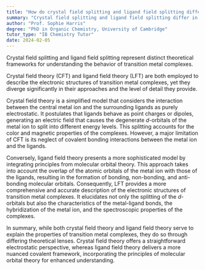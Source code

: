 ```yaml
---
title: "How do crystal field splitting and ligand field splitting differ?"
summary: "Crystal field splitting and ligand field splitting differ in their theoretical approaches to explaining the behaviour of transition metal complexes."
author: "Prof. Sophie Harris"
degree: "PhD in Organic Chemistry, University of Cambridge"
tutor_type: "IB Chemistry Tutor"
date: 2024-02-05
---
```


Crystal field splitting and ligand field splitting represent distinct theoretical frameworks for understanding the behavior of transition metal complexes.

Crystal field theory (CFT) and ligand field theory (LFT) are both employed to describe the electronic structures of transition metal complexes, yet they diverge significantly in their approaches and the level of detail they provide.

Crystal field theory is a simplified model that considers the interaction between the central metal ion and the surrounding ligands as purely electrostatic. It postulates that ligands behave as point charges or dipoles, generating an electric field that causes the degenerate $d$-orbitals of the metal ion to split into different energy levels. This splitting accounts for the color and magnetic properties of the complexes. However, a major limitation of CFT is its neglect of covalent bonding interactions between the metal ion and the ligands.

Conversely, ligand field theory presents a more sophisticated model by integrating principles from molecular orbital theory. This approach takes into account the overlap of the atomic orbitals of the metal ion with those of the ligands, resulting in the formation of bonding, non-bonding, and anti-bonding molecular orbitals. Consequently, LFT provides a more comprehensive and accurate description of the electronic structures of transition metal complexes. It elucidates not only the splitting of the $d$-orbitals but also the characteristics of the metal-ligand bonds, the hybridization of the metal ion, and the spectroscopic properties of the complexes.

In summary, while both crystal field theory and ligand field theory serve to explain the properties of transition metal complexes, they do so through differing theoretical lenses. Crystal field theory offers a straightforward electrostatic perspective, whereas ligand field theory delivers a more nuanced covalent framework, incorporating the principles of molecular orbital theory for enhanced understanding.
    